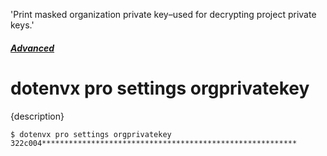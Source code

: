   'Print masked organization private key–used for decrypting project private keys.'

##### [Advanced](/docs/pro#advanced)
# dotenvx pro settings orgprivatekey

<p className="lead">{description}</p>

```sh
$ dotenvx pro settings orgprivatekey
322c004*********************************************************
```
